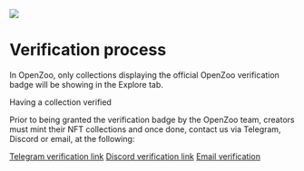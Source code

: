 ![](/verified.jpg)

# Verification process

In OpenZoo, only collections displaying the official OpenZoo verification badge will be showing in the Explore tab.

Having a collection verified 

Prior to being granted the verification badge by the OpenZoo team, creators must mint their NFT collections and once done, contact us via Telegram, Discord or email, at the following:

[Telegram verification link](https://t.me/openzoo_validation)
[Discord verification link](https://discord.gg/tT4v8H6UBH)
[Email verification](contact@openzoo.io)
